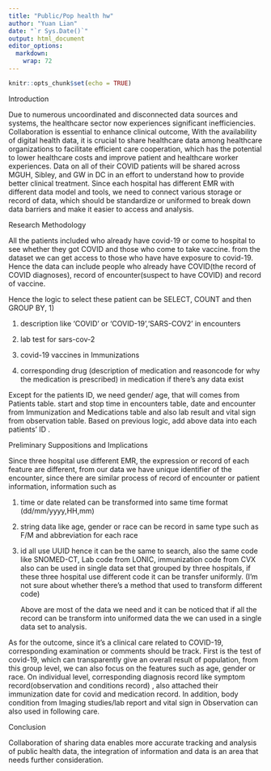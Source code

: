 ```yaml
---
title: "Public/Pop health hw"
author: "Yuan Lian"
date: "`r Sys.Date()`"
output: html_document
editor_options: 
  markdown: 
    wrap: 72
---
```


```r
knitr::opts_chunk$set(echo = TRUE)
```

Introduction

Due to numerous uncoordinated and disconnected data sources and systems,
the healthcare sector now experiences significant inefficiencies.
Collaboration is essential to enhance clinical outcome, With the
availability of digital health data, it is crucial to share healthcare
data among healthcare organizations to facilitate efficient care
cooperation, which has the potential to lower healthcare costs and
improve patient and healthcare worker experiences. Data on all of their
COVID patients will be shared across MGUH, Sibley, and GW in DC in an
effort to understand how to provide better clinical treatment. Since
each hospital has different EMR with different data model and tools, we
need to connect various storage or record of data, which should be
standardize or uniformed to break down data barriers and make it easier
to access and analysis.

Research Methodology

All the patients included who already have covid-19 or come to hospital
to see whether they got COVID and those who come to take vaccine. from
the dataset we can get access to those who have have exposure to
covid-19. Hence the data can include people who already have COVID(the
record of COVID diagnoses), record of encounter(suspect to have COVID)
and record of vaccine.

Hence the logic to select these patient can be SELECT, COUNT and then
GROUP BY, 1)

1.  description like 'COVID' or 'COVID-19','SARS-COV2' in encounters

2.  lab test for sars-cov-2

3.  covid-19 vaccines in Immunizations

4.  corresponding drug (description of medication and reasoncode for why
    the medication is prescribed) in medication if there's any data
    exist

Except for the patients ID, we need gender/ age, that will comes from
Patients table. start and stop time in encounters table, date and
encounter from Immunization and Medications table and also lab result
and vital sign from observation table. Based on previous logic, add
above data into each patients' ID .

Preliminary Suppositions and Implications

Since three hospital use different EMR, the expression or record of each
feature are different, from our data we have unique identifier of the
encounter, since there are similar process of record of encounter or
patient information, information such as

1.  time or date related can be transformed into same time format
    (dd/mm/yyyy,HH,mm)

2.  string data like age, gender or race can be record in same type such
    as F/M and abbreviation for each race

3.  id all use UUID hence it can be the same to search, also the same
    code like SNOMED-CT, Lab code from LONIC, immunization code from CVX
    also can be used in single data set that grouped by three hospitals,
    if these three hospital use different code it can be transfer
    uniformly. (I'm not sure about whether there's a method that used to
    transform different code)

    Above are most of the data we need and it can be noticed that if all
    the record can be transform into uniformed data the we can used in a
    single data set to analysis.

As for the outcome, since it's a clinical care related to COVID-19,
corresponding examination or comments should be track. First is the test
of covid-19, which can transparently give an overall result of
population, from this group level, we can also focus on the features
such as age, gender or race. On individual level, corresponding
diagnosis record like symptom record(observation and conditions record)
, also attached their immunization date for covid and medication record.
In addition, body condition from Imaging studies/lab report and vital
sign in Observation can also used in following care.

Conclusion

Collaboration of sharing data enables more accurate tracking and
analysis of public health data, the integration of information and data
is an area that needs further consideration.
